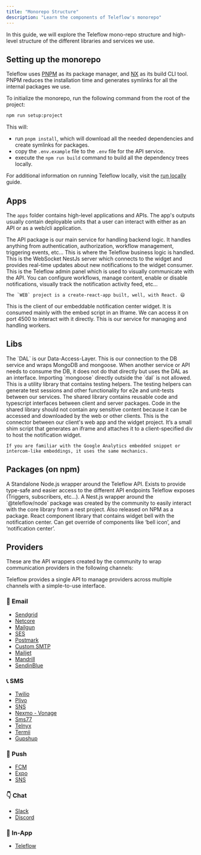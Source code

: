 ```yaml
---
title: "Monorepo Structure"
description: "Learn the components of Teleflow's monorepo"
---
```


In this guide, we will explore the Teleflow mono-repo structure and high-level structure of the different libraries and services we use.

## Setting up the monorepo

Teleflow uses [PNPM](https://pnpm.js.org/) as its package manager, and [NX](https://nx.dev/) as its build CLI tool. PNPM reduces the installation time and generates symlinks for all the internal packages we use.

To initialize the monorepo, run the following command from the root of the project:

```bash
npm run setup:project
```

This will:

- run `pnpm install`, which will download all the needed dependencies and create symlinks for packages.
- copy the `.env.example` file to the `.env` file for the API service.
- execute the `npm run build` command to build all the dependency trees locally.

For additional information on running Teleflow locally, visit the [run locally](https://docs.teleflow.khulnasoft.com/community/run-in-local-machine) guide.

## Apps

The `apps` folder contains high-level applications and APIs. The app's outputs usually contain deployable units that a user can interact with either as an API or as a web/cli application.


<Steps>
  <Step title="API">
    The API package is our main service for handling backend logic. It handles anything from authentication, authorization, workflow management, triggering events, etc... This is where the Teleflow business logic is handled.
  </Step>
  <Step title="WS aka Web Socket">
    This is the WebSocket NestJs server which connects to the widget and provides real-time updates about new notifications to the widget consumer.
  </Step>
  <Step title="Web aka Admin Panel">
    This is the Teleflow admin panel which is used to visually communicate with the API. You can configure workflows, manage content, enable or disable notifications, visually track the notification activity feed, etc...

    The `WEB` project is a create-react-app built, well, with React. 😄
  </Step>
  <Step title="Widget">
    This is the client of our embeddable notification center widget. It is consumed mainly with the embed script in an Iframe. We can access it on port 4500 to interact with it directly.
  </Step>
  <Step title="Worker">
    This is our service for managing and handling workers.
  </Step>
</Steps>

## Libs

<Steps>
  <Step title="@teleflow/dal">
    The `DAL` is our Data-Access-Layer. This is our connection to the DB service and wraps MongoDB and mongoose. When another service or API needs to consume the DB, it does not do that directly but uses the DAL as an interface. Importing `mongoose` directly outside the `dal` is not allowed.
  </Step>
  <Step title="@teleflow/testing">
    This is a utility library that contains testing helpers. The testing helpers can generate test sessions and other functionality for e2e and unit-tests between our services.
  </Step>
  <Step title="@teleflow/shared">
    The shared library contains reusable code and typescript interfaces between client and server packages. Code in the shared library should not contain any sensitive content because it can be accessed and downloaded by the web or other clients.
  </Step>
  <Step title="@teleflow/embed">
    This is the connector between our client's web app and the widget project. It’s a small shim script that generates an iframe and attaches it to a client-specified div to host the notification widget.

    If you are familiar with the Google Analytics embedded snippet or intercom-like embeddings, it uses the same mechanics.
  </Step>
</Steps>


## Packages (on npm)

<Steps>
  <Step title="@teleflow/node">
    A Standalone Node.js wrapper around the Teleflow API. Exists to provide type-safe and easier access to the different API endpoints Teleflow exposes (Triggers, subscribers, etc…).
  </Step>
  <Step title="@teleflow/nest">
    A Nest.js wrapper around the `@teleflow/node` package was created by the community to easily interact with the core library from a nest project. Also released on NPM as a package.
  </Step>
  <Step title="@teleflow/notification-center">
    React component library that contains widget bell with the notification center. Can get override of components like ‘bell icon’, and ‘notification center’.
  </Step>
</Steps>

## Providers

These are the API wrappers created by the community to wrap communication providers in the following channels:

Teleflow provides a single API to manage providers across multiple channels with a simple-to-use interface.

### 💌 Email

- [Sendgrid](https://github.com/khulnasoft/teleflow/tree/main/providers/sendgrid)
- [Netcore](https://github.com/khulnasoft/teleflow/tree/main/providers/netcore)
- [Mailgun](https://github.com/khulnasoft/teleflow/tree/main/providers/mailgun)
- [SES](https://github.com/khulnasoft/teleflow/tree/main/providers/ses)
- [Postmark](https://github.com/khulnasoft/teleflow/tree/main/providers/postmark)
- [Custom SMTP](https://github.com/khulnasoft/teleflow/tree/main/providers/nodemailer)
- [Mailjet](https://github.com/khulnasoft/teleflow/tree/main/providers/mailjet)
- [Mandrill](https://github.com/khulnasoft/teleflow/tree/main/providers/mandrill)
- [SendinBlue](https://github.com/khulnasoft/teleflow/tree/main/providers/sendinblue)

### 📞 SMS

- [Twilio](https://github.com/khulnasoft/teleflow/tree/main/providers/twilio)
- [Plivo](https://github.com/khulnasoft/teleflow/tree/main/providers/plivo)
- [SNS](https://github.com/khulnasoft/teleflow/tree/main/providers/sns)
- [Nexmo - Vonage](https://github.com/khulnasoft/teleflow/tree/main/providers/nexmo)
- [Sms77](https://github.com/khulnasoft/teleflow/tree/main/providers/sms77)
- [Telnyx](https://github.com/khulnasoft/teleflow/tree/main/providers/telnyx)
- [Termii](https://github.com/khulnasoft/teleflow/tree/main/providers/termii)
- [Gupshup](https://github.com/khulnasoft/teleflow/tree/main/providers/gupshup)

### 📱 Push

- [FCM](https://github.com/khulnasoft/teleflow/tree/main/providers/fcm)
- [Expo](https://github.com/khulnasoft/teleflow/tree/main/providers/expo)
- [SNS](https://github.com/khulnasoft/teleflow/tree/main/providers/sns)

### 👇 Chat

- [Slack](https://github.com/khulnasoft/teleflow/tree/main/providers/slack)
- [Discord](https://github.com/khulnasoft/teleflow/tree/main/providers/discord)

### 📱 In-App

- [Teleflow](https://docs.teleflow.khulnasoft.com/notification-center/getting-started)